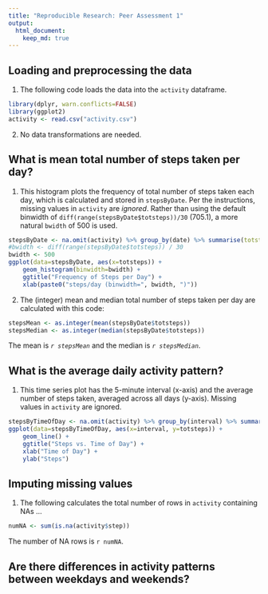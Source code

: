 ```yaml
---
title: "Reproducible Research: Peer Assessment 1"
output: 
  html_document:
    keep_md: true
---
```



## Loading and preprocessing the data
1. The following code loads the data into the `activity` dataframe.
```r
library(dplyr, warn.conflicts=FALSE)
library(ggplot2)
activity <- read.csv("activity.csv")
```

2. No data transformations are needed.


## What is mean total number of steps taken per day?
1. This histogram plots the frequency of total number of steps taken each day, which is calculated and stored in `stepsByDate`.  Per the instructions, missing values in `activity` are *ignored*.  Rather than using the default binwidth of `diff(range(stepsByDate$totsteps))/30` (705.1), a more natural `bwidth` of 500 is used.
```r
stepsByDate <- na.omit(activity) %>% group_by(date) %>% summarise(totsteps=sum(steps))
#bwidth <- diff(range(stepsByDate$totsteps)) / 30
bwidth <- 500
ggplot(data=stepsByDate, aes(x=totsteps)) +
    geom_histogram(binwidth=bwidth) +
    ggtitle("Frequency of Steps per Day") +
    xlab(paste0("steps/day (binwidth=", bwidth, ")"))
```

2. The (integer) mean and median total number of steps taken per day are calculated with this code:
```r
stepsMean <- as.integer(mean(stepsByDate$totsteps))
stepsMedian <- as.integer(median(stepsByDate$totsteps))
```
The mean is *`r stepsMean`* and the median is *`r stepsMedian`*.


## What is the average daily activity pattern?
1. This time series plot has the 5-minute interval (x-axis) and the average number of steps taken, averaged across all days (y-axis).  Missing values in `activity` are ignored.
```r
stepsByTimeOfDay <- na.omit(activity) %>% group_by(interval) %>% summarise(totsteps=sum(steps))
ggplot(data=stepsByTimeOfDay, aes(x=interval, y=totsteps)) +
    geom_line() +
    ggtitle("Steps vs. Time of Day") +
    xlab("Time of Day") +
    ylab("Steps")
```

## Imputing missing values
1. The following calculates the total number of rows in `activity` containing NAs ...
```r
numNA <- sum(is.na(activity$step))
```
The number of NA rows is `r numNA`.

## Are there differences in activity patterns between weekdays and weekends?
